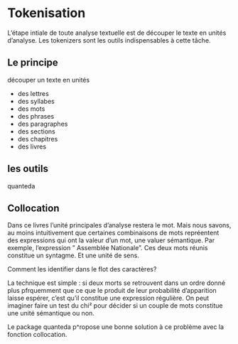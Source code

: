 # Tokenisation

L'étape intiale de toute analyse textuelle est de découper le texte en unités d'analyse. Les tokenizers sont les outils indispensables à cette tâche. 


## Le principe

découper un texte en unités

 * des lettres
 * des syllabes
 * des mots
 * des phrases
 * des paragraphes
 * des sections
 * des chapitres
 * des livres

## les outils

quanteda


## Collocation

Dans ce livres l'unité principales d'analyse restera le mot. Mais nous savons, au moins intuitivement que certaines combinaisons de mots repréentent des expressions qui ont la valeur d'un mot, une valuer sémantique. Par exemple, l'expression " Assemblée Nationale". Ces deux mots réunis constitue un syntagme. Et une unité de sens.

Comment les identifier dans le flot des caractères? 

La technique est simple : si deux morts se retrouvent dans un ordre donné plus pfrquemment que ce que le produit de leur probabilité d'apparition laisse espérer, c'est qu'il constitue une expression régulière. On peut imaginer faire un test du chi² pour décider si un couple de mots constitue une unité sémantique ou non. 

Le package quanteda p^ropose une bonne solution à ce problème avec la fonction collocation.

